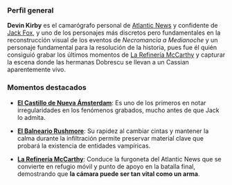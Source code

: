 ### **Perfil general**

**Devin Kirby** es el camarógrafo personal de [Atlantic News](Atlantic%20News.md) y confidente de [Jack Fox](Jack%20Fox.md), y uno de los personajes más discretos pero fundamentales en la reconstrucción visual de los eventos de _Necromancia a Medianoche_ y un personaje fundamental para la resolución de la historia, pues fue él quién consiguió grabar los últimos momentos de [La Refinería McCarthy](La%20Refinería%20McCarthy.md) y capturar la escena donde las hermanas Dobrescu se llevan a un Cassian aparentemente vivo.

### **Momentos destacados**

- **[El Castillo de Nueva Ámsterdam](El%20Castillo%20de%20Nueva%20Ámsterdam.md)**: Es uno de los primeros en notar irregularidades en los fenómenos grabados, mucho antes de que Jack lo admita.
    
- **[El Balneario Rushmore](El%20Balneario%20Rushmore.md)**: Su rapidez al cambiar cintas y mantener la calma durante la infiltración permite preservar material clave que probará la existencia de entidades vampíricas.
    
- **[La Refinería McCarthy](La%20Refinería%20McCarthy.md)**: Conduce la furgoneta del Atlantic News que se convierte en refugio móvil y punto de apoyo en la batalla final, demostrando que **la cámara puede ser tan vital como un arma**.
